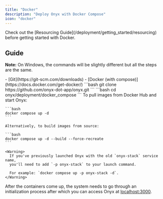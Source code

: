 ```yaml
---
title: "Docker"
description: "Deploy Onyx with Docker Compose"
icon: "docker"
---
```



<Tip>
  Check out the [Resourcing Guide](/deployment/getting_started/resourcing) before getting started with Docker.
</Tip>

## Guide

**Note:** On Windows, the commands will be slightly different but all the steps are the same.

<Steps>
  <Step title="Install Requirements">
    - [Git](https://git-scm.com/downloads)
    - [Docker (with compose)](https://docs.docker.com/get-docker/)
  </Step>

  <Step title="Clone the Onyx repo">
    ```bash
    git clone https://github.com/onyx-dot-app/onyx.git
    ```
  </Step>

  <Step title="Navigate to the compose files">
    ```bash
    cd onyx/deployment/docker_compose
    ```
  </Step>

  <Step title="Launch Onyx">
    To pull images from Docker Hub and start Onyx:

    ```bash
    docker compose up -d
    ```

    Alternatively, to build images from source:

    ```bash
    docker compose up -d --build --force-recreate
    ```

    <Warning>
      If you've previously launched Onyx with the old `onyx-stack` service name,
      you'll need to add `-p onyx-stack` to your launch command.

      For example: `docker compose up -p onyx-stack -d`.
    </Warning>
  </Step>
</Steps>

After the containers come up,
the system needs to go through an initialization process after which you can access Onyx at
[localhost:3000](localhost:3000).

<DeploymentNextSteps />
